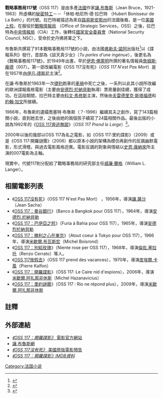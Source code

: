 '''戰略事務局117號'''（OSS 117）是由多產[[法國|法國]]作家[[讓.布魯斯|讓.布魯斯]]（Jean Bruce，1921-1963）所虛構的[[秘密特工|秘密特工]]－－「休帕·柏尼所·德·拉巴特 （Hubert Bonisseur de La Bath）」的代號。拉巴特被描述為來自[[路易斯安那州|路易斯安那州]]的法國後裔，是一位[[美國|美國]][[上校|上校]]。在服役於[[戰略情報局|戰略情報局]] （Office of Strategic Services，OSS）之後，拉巴特為[[中央情報局|中央情報局]]（CIA）工作，後轉任[[國家安全委員會|國家安全委員會]]（National Security Council, NSC），受命於史丹佛將軍之下。

布魯斯共撰寫了91本戰略事務局117號的小說，由法國[[弗勒夫·諾阿|弗勒夫·諾阿]]出版社<ref>{{cite web|url=http://www.coolfrenchcomics.com/brantonne.htm|title=插畫家朗托納與佛勒夫.諾阿出版社|language=fr|accessdate=2009-11-22|archive-date=2011-01-19|archive-url=https://web.archive.org/web/20110119063636/http://www.coolfrenchcomics.com/brantonne.htm|dead-url=no}}</ref>以《諜報系列》發行，首部為《談天真少女》（''Tu parles d'une ingénue''），後更名為《戰略事務局117號》，於1949年出書，早於[[伊恩·佛萊明|伊恩·佛萊明]]所撰的著名情報員[[詹姆斯·龐德|詹姆斯·龐德]]（007）。第一部改編電影《OSS 117沒有死》（''OSS 117 N'est Pas Mort''）是在1957年[[由伊凡·德斯尼|由伊凡·德斯尼]]主演<ref>{{cite book|author=Matt & Deal Blake, David|title=The Eurospy Guide|publisher=Luminary Press|year=2004|isbn=1887664521|language=en}}</ref>。

在讓·布魯斯於1963年一次[[捷豹|捷豹]]跑車的[[車禍|車禍]]中死亡之後，一系列以此其小說所改編的歐洲諜報風格電影（主要由[[安德烈·於納貝勒|安德烈·於納貝勒]]執導）票房屢創佳績，獲得了成功。在這段期間，拉巴特主要由[[科文·馬修斯|科文·馬修斯]]主演，然後由[[夫雷德里克·斯塔福德|夫雷德里克·斯塔福德]]和[[約翰·加文|約翰·加文]]所接續。

1966年，布魯斯的遺孀喬塞特·布魯斯（？-1996）繼續其夫之創作，寫了143篇相關小說，直到她去世，之後由她的兩個孩子續寫了24篇相關作品。最後出版的小說為1992年的《[[OSS_117奔逃無蹤|OSS 117奔逃無蹤]]》（''OSS 117 Prend le Large''）<ref>{{cite book|author=Nicola Williams|page=[https://archive.org/details/lonelyplanetfran00nico/page/60 60]|title=France (Country Guide)|url=https://archive.org/details/lonelyplanetfran00nico|publisher= Lonely Planet|year=2007|isbn=174104233X|language=en}}
</ref>。

2000年以後的幾部以OSS 117為名之電影，如《OSS 117:里約諜影》（2009）或是《OSS 117:開羅謎團》（2006）都以原本小說的架構為模仿再創作的反諷幽默電影，形式滑稽，與過去電影風格迥異。電影反諷的對象與情結以[[史恩·康納來|史恩·康納來]]所主演的007電影為主軸。

現實中，代號117則分配給了戰略事務局的研究部主任[[威廉·蘭格|威廉·蘭格]]（William L. Langer）。

==相關電影列表==
*《[[OSS_117沒有死|OSS 117沒有死]]》（OSS 117 N'est Pas Mort） ，1956年，導演[[讓.薩沙|讓.薩沙]]（Jean Sacha）
*《[[OSS_117：曼谷銀行|OSS 117：曼谷銀行]]》（Banco à Bangkok pour OSS 117），1964年，導演[[安德烈.於納貝勒|安德烈.於納貝勒]]
*《[[OSS_117：巴伊亞之怒|OSS 117：巴伊亞之怒]]》（Furia à Bahia pour OSS 117），1965年，導演[[安德烈於納貝勒|安德烈於納貝勒]]
*《[[OSS_117：勝利之心在東京|OSS 117：勝利之心在東京]]》（Atout coeur  à Tokyo pour OSS 117），1966年，導演[[米歇爾.布瓦斯宏|米歇爾.布瓦斯宏]]（Michel Boisrond）
*《[[OSS_117：別給玫瑰|OSS 117：別給玫瑰]]》（Niente rose per OSS 117），1968年，導演[[倫佐.塞拉托|倫佐.塞拉托]]（Renzo Cerrato）等人。
*《[[OSS_117放假去|OSS 117放假去]]》（OSS 117 prend des vacances），1970年，導演[[皮埃爾.卡風|皮埃爾.卡風]]（Pierre Kalfon）
*《[[OSS_117：開羅諜影|OSS 117：開羅諜影]]》（OSS 117: Le Caire nid d'espions），2006年，導演[[米歇爾.阿扎那非休斯|米歇爾.阿扎那非休斯]]（Michel Hazanavicius）
*《[[OSS_117：里約謎團|OSS 117：里約謎團]]》（OSS 117 : Rio ne répond plus），2009年，導演[[米歇爾.阿扎那非休斯|米歇爾.阿扎那非休斯]]

==註釋==
{{reflist}}

==外部連結==
*[http://www.oss117movie.com/ ''《OSS 117：開羅諜影》'' 電影官方網站] {{Wayback|url=http://www.oss117movie.com/ |date=20210210203641 }}
*[http://www.oss117.org/ 讓.布魯斯網] {{Wayback|url=http://www.oss117.org/ |date=20210120160707 }}
*[http://www.youtube.com/watch?v=Isz4yifzhzY&feature=related ''《OSS 117沒有死》'' 美國原版電影預告] {{Wayback|url=http://www.youtube.com/watch?v=Isz4yifzhzY&feature=related |date=20160407055442 }}
*[http://www.imdb.com/title/tt0464913/ ''《OSS 117：開羅諜影》IMDB資料'' ] {{Wayback|url=http://www.imdb.com/title/tt0464913/ |date=20210210215329 }}

[[Category:法国小说|Category:法国小说]]